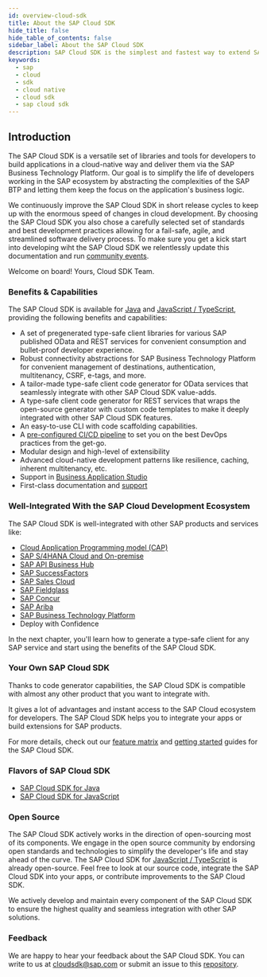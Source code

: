 ```yaml
---
id: overview-cloud-sdk
title: About the SAP Cloud SDK
hide_title: false
hide_table_of_contents: false
sidebar_label: About the SAP Cloud SDK
description: SAP Cloud SDK is the simplest and fastest way to extend SAP services and applications in the cloud.
keywords:
  - sap
  - cloud
  - sdk
  - cloud native
  - cloud sdk
  - sap cloud sdk
---
```



## Introduction

The SAP Cloud SDK is a versatile set of libraries and tools for developers to build applications in a cloud-native way and deliver them via the SAP Business Technology Platform.
Our goal is to simplify the life of developers working in the SAP ecosystem by abstracting the complexities of the SAP BTP and letting them keep the focus on the application's business logic.

We continuously improve the SAP Cloud SDK in short release cycles to keep up with the enormous speed of changes in cloud development.
By choosing the SAP Cloud SDK you also chose a carefully selected set of standards and best development practices allowing for a fail-safe, agile, and streamlined software delivery process.
To make sure you get a kick start into developing wiht the SAP Cloud SDK we relentlessly update this documentation and run [community events](../community/community-call.mdx).

Welcome on board! Yours, Cloud SDK Team.

### Benefits & Capabilities

The SAP Cloud SDK is available for [Java](../java/getting-started.mdx) and [JavaScript / TypeScript](../js/getting-started.mdx), providing the following benefits and capabilities:

- A set of pregenerated type-safe client libraries for various SAP published OData and REST services for convenient consumption and bullet-proof developer experience.
- Robust connectivity abstractions for SAP Business Technology Platform for convenient management of destinations, authentication, multitenancy, CSRF, e-tags, and more.
- A tailor-made type-safe client code generator for OData services that seamlessly integrate with other SAP Cloud SDK value-adds.
- A type-safe client code generator for REST services that wraps the open-source generator with custom code templates to make it deeply integrated with other SAP Cloud SDK features.
- An easy-to-use CLI with code scaffolding capabilities.
- A [pre-configured CI/CD pipeline](../related-projects/piper.mdx) to set you on the best DevOps practices from the get-go.
- Modular design and high-level of extensibility
- Advanced cloud-native development patterns like resilience, caching, inherent multitenancy, etc.
- Support in [Business Application Studio](https://developers.sap.com/tutorials/appstudio-onboarding.html)
- First-class documentation and [support](../overview/support.mdx)

### Well-Integrated With the SAP Cloud Development Ecosystem

The SAP Cloud SDK is well-integrated with other SAP products and services like:

- [Cloud Application Programming model (CAP)](../related-projects/cap.mdx)
- [SAP S/4HANA Cloud and On-premise](https://www.sap.com/products/s4hana-erp.html)
- [SAP API Business Hub](https://api.sap.com/)
- [SAP SuccessFactors](https://www.sap.com/products/human-resources-hcm.html)
- [SAP Sales Cloud](https://www.sap.com/products/sales-cloud.html)
- [SAP Fieldglass](https://www.fieldglass.com/)
- [SAP Concur](https://www.concur.com/)
- [SAP Ariba](https://www.ariba.com/)
- [SAP Business Technology Platform](https://www.sap.com/products/cloud-platform.html)
- Deploy with Confidence

In the next chapter, you'll learn how to generate a type-safe client for any SAP service and start using the benefits of the SAP Cloud SDK.

### Your Own SAP Cloud SDK

Thanks to code generator capabilities, the SAP Cloud SDK is compatible with almost any other product that you want to integrate with.

It gives a lot of advantages and instant access to the SAP Cloud ecosystem for developers.
The SAP Cloud SDK helps you to integrate your apps or build extensions for SAP products.

For more details, check out our [feature matrix](./feature-matrix.mdx) and [getting started](./getting-started.mdx) guides for the SAP Cloud SDK.

### Flavors of SAP Cloud SDK

- [SAP Cloud SDK for Java](../java/overview-cloud-sdk-for-java)
- [SAP Cloud SDK for JavaScript](../js/overview-cloud-sdk-for-javascript)

### Open Source

The SAP Cloud SDK actively works in the direction of open-sourcing most of its components.
We engage in the open source community by endorsing open standards and technologies to simplify the developer's life and stay ahead of the curve.
The SAP Cloud SDK for [JavaScript / TypeScript](https://github.com/SAP/cloud-sdk-js) is already open-source.
Feel free to look at our source code, integrate the SAP Cloud SDK into your apps, or contribute improvements to the SAP Cloud SDK.

We actively develop and maintain every component of the SAP Cloud SDK to ensure the highest quality and seamless integration with other SAP solutions.

### Feedback

We are happy to hear your feedback about the SAP Cloud SDK.
You can write to us at [cloudsdk@sap.com](mailto:cloudsdk@sap.com) or submit an issue to this [repository](https://github.com/SAP/cloud-sdk/issues/new?assignees=&labels=feedback&template=feedback.md&title=).
